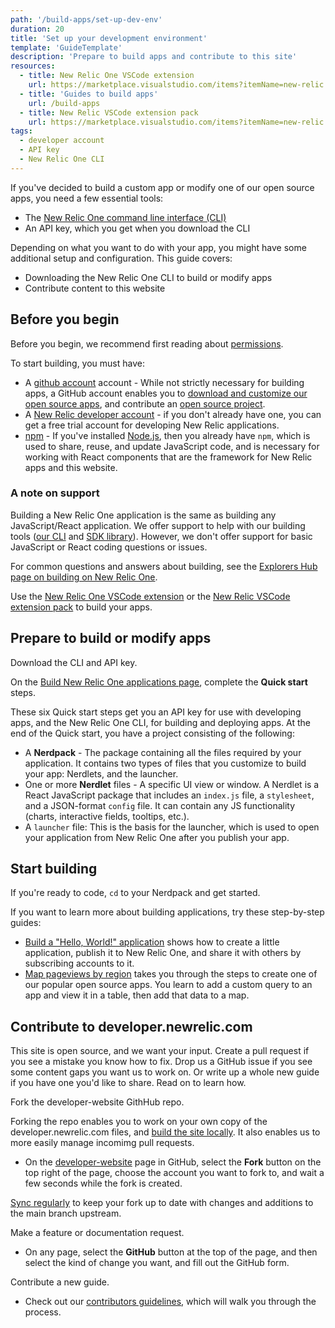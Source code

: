 ```yaml
---
path: '/build-apps/set-up-dev-env'
duration: 20
title: 'Set up your development environment'
template: 'GuideTemplate'
description: 'Prepare to build apps and contribute to this site'
resources:
  - title: New Relic One VSCode extension
    url: https://marketplace.visualstudio.com/items?itemName=new-relic.nr1
  - title: 'Guides to build apps'
    url: /build-apps
  - title: New Relic VSCode extension pack
    url: https://marketplace.visualstudio.com/items?itemName=new-relic.new-relic-extension-pack
tags:
  - developer account
  - API key
  - New Relic One CLI
---
```


<Intro>

If you've decided to build a custom app or modify one of our open source apps, you need a few essential tools:

- The [New Relic One command line interface (CLI)](https://one.newrelic.com/launcher/developer-center.launcher?pane=eyJuZXJkbGV0SWQiOiJkZXZlbG9wZXItY2VudGVyLmRldmVsb3Blci1jZW50ZXIifQ==)
- An API key, which you get when you download the CLI

</Intro>

Depending on what you want to do with your app, you might have some additional setup and configuration. This guide covers:

- Downloading the New Relic One CLI to build or modify apps
- Contribute content to this website

## Before you begin

Before you begin, we recommend first reading about [permissions](https://developer.newrelic.com/build-apps/permission-manage-apps). 

To start building, you must have:

- A [github account](https://github.com/) account - While not strictly necessary for building apps, a GitHub account enables you to [download and customize our open source apps](https://opensource.newrelic.com/explore-projects), and contribute an [open source project](https://opensource.newrelic.com/contributing/).
- A [New Relic developer account](https://newrelic.com/signup/?partner=Developer+Edition) - if you don't already have one, you can get a free trial account for developing New Relic applications.
- [npm](https://www.npmjs.com/get-npm) - If you've installed [Node.js](https://nodejs.org/en/download/), then you already have `npm`, which is used to share, reuse, and update JavaScript code, and is necessary for working with React components that are the framework for New Relic apps and this website.

### A note on support

Building a New Relic One application is the same as building any JavaScript/React application. We offer support to help with our building tools ([our CLI](/explore-docs/nr1-cli) and [SDK library](/explore-docs/intro-to-sdk)). However, we don't offer support for basic JavaScript or React coding questions or issues.

For common questions and answers about building, see the [Explorers Hub page on building on New Relic One](https://discuss.newrelic.com/c/build-on-new-relic).

<Callout variant="tip">

Use the [New Relic One VSCode extension](https://marketplace.visualstudio.com/items?itemName=new-relic.nr1)
or the [New Relic VSCode extension pack](https://marketplace.visualstudio.com/items?itemName=new-relic.new-relic-extension-pack) to build your apps.

</Callout>

## Prepare to build or modify apps

<Steps>

<Step>

Download the CLI and API key.

On the [Build New Relic One applications page](https://one.newrelic.com/launcher/developer-center.launcher?pane=eyJuZXJkbGV0SWQiOiJkZXZlbG9wZXItY2VudGVyLmRldmVsb3Blci1jZW50ZXIifQ==), complete the **Quick start** steps.

These six Quick start steps get you an API key for use with developing apps, and the New Relic One CLI, for building and deploying apps. At the end of the Quick start, you have a project consisting of the following:

- A **Nerdpack** - The package containing all the files required by your application. It contains two types of files that you customize to build your app: Nerdlets, and the launcher.
- One or more **Nerdlet** files - A specific UI view or window. A Nerdlet is a React JavaScript package that includes an `index.js` file, a `stylesheet`, and a JSON-format `config` file. It can contain any JS functionality (charts, interactive fields, tooltips, etc.).
- A `launcher` file: This is the basis for the launcher, which is used to open your application from New Relic One after you publish your app.

</Step>

</Steps>

## Start building

<Steps>

<Step>

If you're ready to code, `cd` to your Nerdpack and get started.

If you want to learn more about building applications, try these step-by-step guides:

- [Build a "Hello, World!" application](/build-apps/build-hello-world-app) shows how to create a little application, publish it to New Relic One, and share it with others by subscribing accounts to it.
- [Map pageviews by region](/build-apps/map-pageviews-by-region) takes you through the steps to create one of our popular open source apps. You learn to add a custom query to an app and view it in a table, then add that data to a map.

</Step>

</Steps>

## Contribute to developer.newrelic.com

This site is open source, and we want your input. Create a pull request if you see a mistake you know how to fix. Drop us a GitHub issue if you see some content gaps you want us to work on. Or write up a whole new guide if you have one you'd like to share. Read on to learn how.

<Steps>

<Step>

Fork the developer-website GithHub repo.

Forking the repo enables you to work on your own copy of the developer.newrelic.com files, and [build the site locally](https://github.com/newrelic/developer-website#developernewreliccom). It also enables us to more easily manage incomimg pull requests.

- On the [developer-website](https://github.com/newrelic/developer-website) page in GitHub, select the **Fork** button on the top right of the page, choose the account you want to fork to, and wait a few seconds while the fork is created.

[Sync regularly](https://docs.github.com/en/github/collaborating-with-issues-and-pull-requests/syncing-a-fork) to keep your fork up to date with changes and additions to the main branch upstream.

</Step>

<Step>

Make a feature or documentation request.

- On any page, select the **GitHub** button at the top of the page, and then select the kind of change you want, and fill out the GitHub form.

</Step>

<Step>

Contribute a new guide.

- Check out our [contributors guidelines](https://github.com/newrelic/developer-website/blob/master/CONTRIBUTING.md#creating-new-pages), which will walk you through the process.

</Step>

</Steps>
